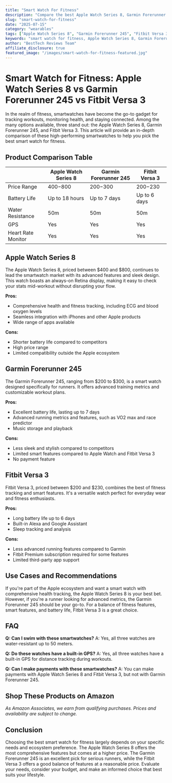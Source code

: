 ```yaml
---
title: "Smart Watch For Fitness"
description: "Compare the best Apple Watch Series 8, Garmin Forerunner 245, Fitbit Versa 3 and more. Find the perfect wearables with our detailed reviews and recommendations."
slug: "smart-watch-for-fitness"
date: "2025-07-15"
category: "wearables"
tags: ["Apple Watch Series 8", "Garmin Forerunner 245", "Fitbit Versa 3"]
keywords: "smart watch for fitness, Apple Watch Series 8, Garmin Forerunner 245, Fitbit Versa 3"
author: "BestTech Reviews Team"
affiliate_disclosure: true
featured_image: "/images/smart-watch-for-fitness-featured.jpg"
---
```


# Smart Watch for Fitness: <ProductLink productName="Apple Watch Series 8">Apple Watch Series 8</ProductLink> vs Garmin Forerunner 245 vs Fitbit Versa 3

In the realm of fitness, smartwatches have become the go-to gadget for tracking workouts, monitoring health, and staying connected. Among the many options available, three stand out: the <ProductLink productName="Apple Watch Series 8">Apple Watch Series 8</ProductLink>, Garmin Forerunner 245, and Fitbit Versa 3. This article will provide an in-depth comparison of these high-performing smartwatches to help you pick the best smart watch for fitness.

## Product Comparison Table

|                    | <ProductLink productName="Apple Watch Series 8">Apple Watch Series 8</ProductLink> | Garmin Forerunner 245 | Fitbit Versa 3 |
|--------------------|----------------------|-----------------------|----------------|
| Price Range        | $400-$800            | $200-$300             | $200-$230      |
| Battery Life       | Up to 18 hours       | Up to 7 days          | Up to 6 days   |
| Water Resistance   | 50m                  | 50m                   | 50m            |
| GPS                | Yes                  | Yes                   | Yes            |
| Heart Rate Monitor | Yes                  | Yes                   | Yes            |

## <ProductLink productName="Apple Watch Series 8">Apple Watch Series 8</ProductLink>

The <ProductLink productName="Apple Watch Series 8">Apple Watch Series 8</ProductLink>, priced between $400 and $800, continues to lead the smartwatch market with its advanced features and sleek design. This watch boasts an always-on Retina display, making it easy to check your stats mid-workout without disrupting your flow.

**Pros:**
- Comprehensive health and fitness tracking, including ECG and blood oxygen levels
- Seamless integration with iPhones and other Apple products
- Wide range of apps available

**Cons:**
- Shorter battery life compared to competitors
- High price range
- Limited compatibility outside the Apple ecosystem

## <ProductLink productName="Garmin Forerunner 245">Garmin Forerunner 245</ProductLink>

The <ProductLink productName="Garmin Forerunner 245">Garmin Forerunner 245</ProductLink>, ranging from $200 to $300, is a smart watch designed specifically for runners. It offers advanced training metrics and customizable workout plans.

**Pros:**
- Excellent battery life, lasting up to 7 days
- Advanced running metrics and features, such as VO2 max and race predictor
- Music storage and playback

**Cons:**
- Less sleek and stylish compared to competitors
- Limited smart features compared to Apple Watch and <ProductLink productName="Fitbit Versa 3">Fitbit Versa 3</ProductLink>
- No payment feature

## <ProductLink productName="Fitbit Versa 3">Fitbit Versa 3</ProductLink>

<ProductLink productName="Fitbit Versa 3">Fitbit Versa 3</ProductLink>, priced between $200 and $230, combines the best of fitness tracking and smart features. It's a versatile watch perfect for everyday wear and fitness enthusiasts.

**Pros:**
- Long battery life up to 6 days
- Built-in Alexa and Google Assistant
- Sleep tracking and analysis

**Cons:**
- Less advanced running features compared to Garmin
- Fitbit Premium subscription required for some features
- Limited third-party app support

## Use Cases and Recommendations

If you're part of the Apple ecosystem and want a smart watch with comprehensive health tracking, the <ProductLink productName="Apple Watch Series 8">Apple Watch Series 8</ProductLink> is your best bet. However, if you're a runner looking for advanced metrics, the Garmin Forerunner 245 should be your go-to. For a balance of fitness features, smart features, and battery life, Fitbit Versa 3 is a great choice.

## FAQ

**Q: Can I swim with these smartwatches?**
A: Yes, all three watches are water-resistant up to 50 meters.

**Q: Do these watches have a built-in GPS?**
A: Yes, all three watches have a built-in GPS for distance tracking during workouts.

**Q: Can I make payments with these smartwatches?**
A: You can make payments with Apple Watch Series 8 and Fitbit Versa 3, but not with Garmin Forerunner 245.


## Shop These Products on Amazon

<div style={{display: "flex", gap: "1rem", flexWrap: "wrap", margin: "2rem 0"}}>
  <AmazonButton productName="Apple Watch Series 8" />
  <AmazonButton productName="Garmin Forerunner 245" />
  <AmazonButton productName="Fitbit Versa 3" />
</div>

*As Amazon Associates, we earn from qualifying purchases. Prices and availability are subject to change.*

## Conclusion

Choosing the best smart watch for fitness largely depends on your specific needs and ecosystem preference. The <ProductLink productName="Apple Watch Series 8">Apple Watch Series 8</ProductLink> offers the most comprehensive features but comes at a higher price. The Garmin Forerunner 245 is an excellent pick for serious runners, while the <ProductLink productName="Fitbit Versa 3">Fitbit Versa 3</ProductLink> offers a good balance of features at a reasonable price. Evaluate your needs, consider your budget, and make an informed choice that best suits your lifestyle.